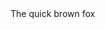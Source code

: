 
<Meta title="Components/Typography" />

<ThemeProvider theme={theme}>
  <Typography
    fullWidth
    textAlign='center'
    color="primary1"
    element='p'
    fontSize="60px"
    lineHeight="100%"
    transform='uppercase'
    md={{fontSize: '100px', transform: 'lowercase', color: 'success1'}}
  >
    The quick brown fox
  </Typography>
</ThemeProvider>